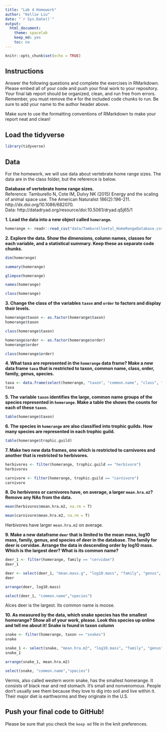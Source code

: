 ```yaml
---
title: "Lab 4 Homework"
author: "Kellie Liu"
date: "`r Sys.Date()`"
output:
  html_document:
    theme: spacelab
    keep_md: yes
    toc: no
---
```


```r
knitr::opts_chunk$set(echo = TRUE)
```

## Instructions
Answer the following questions and complete the exercises in RMarkdown. Please embed all of your code and push your final work to your repository. Your final lab report should be organized, clean, and run free from errors. Remember, you must remove the `#` for the included code chunks to run. Be sure to add your name to the author header above.  

Make sure to use the formatting conventions of RMarkdown to make your report neat and clean!  

## Load the tidyverse
```r
library(tidyverse)
```

## Data
For the homework, we will use data about vertebrate home range sizes. The data are in the class folder, but the reference is below.  

**Database of vertebrate home range sizes.**  
Reference: Tamburello N, Cote IM, Dulvy NK (2015) Energy and the scaling of animal space use. The American Naturalist 186(2):196-211. http://dx.doi.org/10.1086/682070.  
Data: http://datadryad.org/resource/doi:10.5061/dryad.q5j65/1  

**1. Load the data into a new object called `homerange`.**

```r
homerange <- readr::read_csv("data/Tamburelloetal_HomeRangeDatabase.csv")
```

**2. Explore the data. Show the dimensions, column names, classes for each variable, and a statistical summary. Keep these as separate code chunks.**  
```r
dim(homerange)
```
```r
summary(homerange)
```
```r
glimpse(homerange)
```
```r
names(homerange)
```
```r
class(homerange)
```

**3. Change the class of the variables `taxon` and `order` to factors and display their levels.**  
```r
homerange$taxon <- as.factor(homerange$taxon)
homerange$taxon
```
```r
class(homerange$taxon)
```

```r
homerange$order <- as.factor(homerange$order)
homerange$order
```
```r
class(homerange$order)
```

**4. What taxa are represented in the `homerange` data frame? Make a new data frame `taxa` that is restricted to taxon, common name, class, order, family, genus, species.**  
```r
taxa <- data.frame(select(homerange, "taxon", "common.name", "class", "order", "family", "genus", "species"))
taxa
```

**5. The variable `taxon` identifies the large, common name groups of the species represented in `homerange`. Make a table the shows the counts for each of these `taxon`.**  
```r
table(homerange$taxon)
```


**6. The species in `homerange` are also classified into trophic guilds. How many species are represented in each trophic guild.**  
```r
table(homerange$trophic.guild)
```

**7. Make two new data frames, one which is restricted to carnivores and another that is restricted to herbivores.**  
```r
herbivores <- filter(homerange, trophic.guild == "herbivore")
herbivores
```
```r
carnivore <- filter(homerange, trophic.guild == "carnivore")
carnivore
```

**8. Do herbivores or carnivores have, on average, a larger `mean.hra.m2`? Remove any NAs from the data.**  
```r
mean(herbivores$mean.hra.m2, na.rm = T)
```
```r
mean(carnivore$mean.hra.m2, na.rm = T)
```
Herbivores have larger `mean.hra.m2` on average.

**9. Make a new dataframe `deer` that is limited to the mean mass, log10 mass, family, genus, and species of deer in the database. The family for deer is cervidae. Arrange the data in descending order by log10 mass. Which is the largest deer? What is its common name?**  
```r
deer_1 <- filter(homerange, family == "cervidae")
deer_1
```
```r
deer <- select(deer_1, "mean.mass.g", "log10.mass", "family", "genus", "species")
deer
```
```r
arrange(deer, log10.mass)
```
```r
select(deer_1, "common.name","species")
```
Alces deer is the largest. Its common name is moose.

**10. As measured by the data, which snake species has the smallest homerange? Show all of your work, please. Look this species up online and tell me about it!** **Snake is found in taxon column**    
```r
snake <- filter(homerange, taxon == "snakes")
snake
```
```r
snake_1 <- select(snake, "mean.hra.m2", "log10.mass", "family", "genus", "species")
snake_1
```
```r
arrange(snake_1, mean.hra.m2)
```
```r
select(snake, "common.name","species")
```

Vermis, also called western worm snake, has the smallest homerange. It consists of black rear and red stomach. It's small and nonvenomous. People don't usually see them because they love to dig into soil and live within it. Their major diet is earthworms and they originate in the U.S.

## Push your final code to GitHub!
Please be sure that you check the `keep md` file in the knit preferences.   